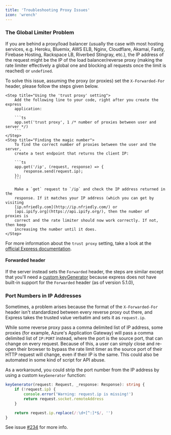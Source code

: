 ```yaml
---
title: 'Troubleshooting Proxy Issues'
icon: 'wrench'
---
```


### The Global Limiter Problem

If you are behind a proxy/load balancer (usually the case with most hosting
services, e.g. Heroku, Bluemix, AWS ELB, Nginx, Cloudflare, Akamai, Fastly,
Firebase Hosting, Rackspace LB, Riverbed Stingray, etc.), the IP address of the
request might be the IP of the load balancer/reverse proxy (making the rate
limiter effectively a global one and blocking all requests once the limit is
reached) or `undefined`.

To solve this issue, assuming the proxy (or proxies) set the `X-Forwarded-For`
header, please follow the steps given below.

<Steps>

    <Step title="Using the 'trust proxy' setting">
    	Add the following line to your code, right after you create the express
    	application:

    	```ts
    	app.set('trust proxy', 1 /* number of proxies between user and server */)
    	```
    </Step>
    <Step title="Finding the magic number">
    	To find the correct number of proxies between the user and the server,
    	create a test endpoint that returns the client IP:

    	```ts
    	app.get('/ip', (request, response) => {
    		response.send(request.ip);
    	});
    	```

    	Make a `get` request to `/ip` and check the IP address returned in the
    	response. If it matches your IP address (which you can get by visiting
    	[ip.nfriedly.com](http://ip.nfriedly.com/) or
    	[api.ipify.org](https://api.ipify.org/), then the number of proxies is
    	correct and the rate limiter should now work correctly. If not, then keep
    	increasing the number until it does.
    </Step>

</Steps>

For more information about the `trust proxy` setting, take a look at the
[official Express documentation](https://expressjs.com/en/guide/behind-proxies.html).

#### Forwarded header

If the server instead sets the `Forwarded` header, the steps are similar except
that you'll need a
[custom keyGenerator](/reference/error-codes#err-erl-forwarded-header) because
express does not have built-in support for the `Forwarded` header (as of version
5.1.0),

### Port Numbers in IP Addresses

Sometimes, a problem arises because the format of the `X-Forwarded-For` header
isn't standardized between every reverse proxy out there, and Express takes the
trusted value verbatim and sets it as `request.ip`.

While some reverse proxy pass a comma delimited list of IP address, some proxies
(for example, Azure's Application Gateway) will pass a comma delimited list of
`IP:PORT` instead, where the port is the source port, that can change on every
request. Because of this, a user can simply close and re-open their browser to
bypass the rate limit timer as the source port of their HTTP request will
change, even if their IP is the same. This could also be automated in some kind
of script for API abuse.

As a workaround, you could strip the port number from the IP address by using a
custom `keyGenerator` function:

```ts
keyGenerator(request: Request, _response: Response): string {
	if (!request.ip) {
		console.error('Warning: request.ip is missing!')
		return request.socket.remoteAddress
	}

	return request.ip.replace(/:\d+[^:]*$/, '')
}
```

See issue [#234](https://github.com/nfriedly/express-rate-limit/issues/234) for
more info.
